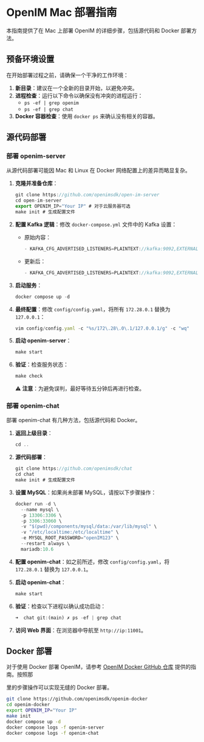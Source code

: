 # OpenIM Mac 部署指南

本指南提供了在 Mac 上部署 OpenIM 的详细步骤，包括源代码和 Docker 部署方法。

## 预备环境设置

在开始部署过程之前，请确保一个干净的工作环境：

1. **新目录**：建议在一个全新的目录开始，以避免冲突。
2. **进程检查**：运行以下命令以确保没有冲突的进程运行：
   - `ps -ef | grep openim`
   - `ps -ef | grep chat`
3. **Docker 容器检查**：使用 `docker ps` 来确认没有相关的容器。

## 源代码部署

### 部署 openim-server

从源代码部署可能因 Mac 和 Linux 在 Docker 网络配置上的差异而略显复杂。

1. **克隆并准备仓库**：
   ```jsx
   git clone https://github.com/openimsdk/open-im-server
   cd open-im-server
   export OPENIM_IP="Your IP" # 对于云服务器可选
   make init # 生成配置文件
   ```

2. **配置 Kafka 逻辑**：修改 `docker-compose.yml` 文件中的 Kafka 设置：
   - 原始内容：
     ```jsx
     - KAFKA_CFG_ADVERTISED_LISTENERS=PLAINTEXT://kafka:9092,EXTERNAL://${DOCKER_BRIDGE_GATEWAY:-172.28.0.1}:${KAFKA_PORT:-19094}
     ```
   - 更新后：
     ```jsx
     - KAFKA_CFG_ADVERTISED_LISTENERS=PLAINTEXT://kafka:9092,EXTERNAL://127.0.0.1:${KAFKA_PORT:-19094}
     ```

3. **启动服务**：
   ```jsx
   docker compose up -d
   ```

4. **最终配置**：修改 `config/config.yaml`，将所有 `172.28.0.1` 替换为 `127.0.0.1`：
   ```jsx
   vim config/config.yaml -c "%s/172\.28\.0\.1/127.0.0.1/g" -c "wq"
   ```

5. **启动 openim-server**：
   ```jsx
   make start
   ```

6. **验证**：检查服务状态：
   ```jsx
   make check
   ```
   ⚠️ **注意**：为避免误判，最好等待五分钟后再进行检查。

### 部署 openim-chat

部署 openim-chat 有几种方法，包括源代码和 Docker。

1. **返回上级目录**：
   ```jsx
   cd ..
   ```

2. **源代码部署**：
   ```jsx
   git clone https://github.com/openimsdk/chat
   cd chat
   make init # 生成配置文件
   ```

3. **设置 MySQL**：如果尚未部署 MySQL，请按以下步骤操作：
   ```jsx
   docker run -d \
     --name mysql \
     -p 13306:3306 \
     -p 3306:33060 \
     -v "$(pwd)/components/mysql/data:/var/lib/mysql" \
     -v "/etc/localtime:/etc/localtime" \
     -e MYSQL_ROOT_PASSWORD="openIM123" \
     --restart always \
     mariadb:10.6
   ```

4. **配置 openim-chat**：如之前所述，修改 `config/config.yaml`，将 `172.28.0.1` 替换为 `127.0.0.1`。

5. **启动 openim-chat**：
   ```jsx
   make start
   ```

6. **验证**：检查以下进程以确认成功启动：
   ```jsx
   ➜  chat git:(main) ✗ ps -ef | grep chat
   ```

7. **访问 Web 界面**：在浏览器中导航至 `http://ip:11001`。

## Docker 部署

对于使用 Docker 部署 OpenIM，请参考 [OpenIM Docker GitHub 仓库](https://github.com/openimsdk/openim-docker) 提供的指南。按照那

里的步骤操作可以实现无缝的 Docker 部署。

```bash
git clone https://github.com/openimsdk/openim-docker
cd openim-docker
export OPENIM_IP="Your IP"
make init
docker compose up -d 
docker compose logs -f openim-server
docker compose logs -f openim-chat
```
